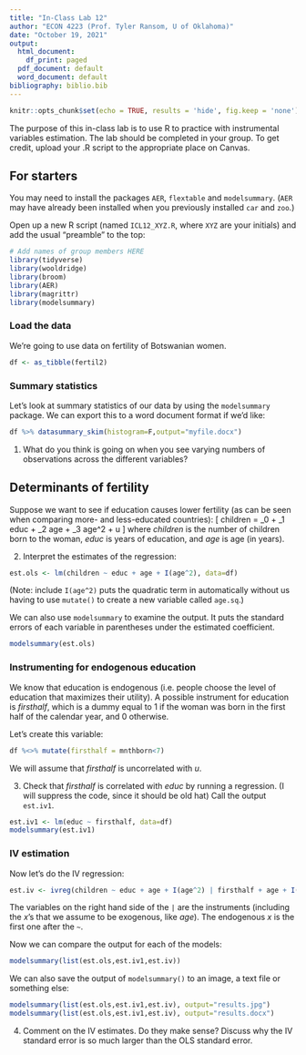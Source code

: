 ```yaml
---
title: "In-Class Lab 12"
author: "ECON 4223 (Prof. Tyler Ransom, U of Oklahoma)"
date: "October 19, 2021"
output:
  html_document:
    df_print: paged
  pdf_document: default
  word_document: default
bibliography: biblio.bib
---
```


```r
knitr::opts_chunk$set(echo = TRUE, results = 'hide', fig.keep = 'none')
```

The purpose of this in-class lab is to use R to practice with instrumental variables estimation. The lab should be completed in your group. To get credit, upload your .R script to the appropriate place on Canvas.

## For starters
You may need to install the packages `AER`, `flextable` and `modelsummary`. (`AER` may have already been installed when you previously installed `car` and `zoo`.)

Open up a new R script (named `ICL12_XYZ.R`, where `XYZ` are your initials) and add the usual "preamble" to the top:
```r
# Add names of group members HERE
library(tidyverse)
library(wooldridge)
library(broom)
library(AER)
library(magrittr)
library(modelsummary)
```

### Load the data
We're going to use data on fertility of Botswanian women.

```r
df <- as_tibble(fertil2)
```

### Summary statistics
Let's look at summary statistics of our data by using the `modelsummary` package. We can export this to a word document format if we'd like:
```r
df %>% datasummary_skim(histogram=F,output="myfile.docx")
```

1. What do you think is going on when you see varying numbers of observations across the different variables?

## Determinants of fertility
Suppose we want to see if education causes lower fertility (as can be seen when comparing more- and less-educated countries):
\[
children = \beta_0 + \beta_1 educ + \beta_2 age + \beta_3 age^2 + u
\]
where $children$ is the number of children born to the woman, $educ$ is years of education, and $age$ is age (in years).

2. Interpret the estimates of the regression:

```r
est.ols <- lm(children ~ educ + age + I(age^2), data=df)
```

(Note: include `I(age^2)` puts the quadratic term in automatically without us having to use `mutate()` to create a new variable called `age.sq`.)

We can also use `modelsummary` to examine the output. It puts the standard errors of each variable in parentheses under the estimated coefficient.
```r
modelsummary(est.ols)
```

### Instrumenting for endogenous education
We know that education is endogenous (i.e. people choose the level of education that maximizes their utility). A possible instrument for education is $firsthalf$, which is a dummy equal to 1 if the woman was born in the first half of the calendar year, and 0 otherwise.

Let's create this variable:
```r
df %<>% mutate(firsthalf = mnthborn<7)
```

We will assume that $firsthalf$ is uncorrelated with $u$.

3. Check that $firsthalf$ is correlated with $educ$ by running a regression. (I will suppress the code, since it should be old hat) Call the output `est.iv1`.

```r
est.iv1 <- lm(educ ~ firsthalf, data=df)
modelsummary(est.iv1)
```

### IV estimation
Now let's do the IV regression:
```r
est.iv <- ivreg(children ~ educ + age + I(age^2) | firsthalf + age + I(age^2), data=df)
```

The variables on the right hand side of the `|` are the instruments (including the $x$'s that we assume to be exogenous, like $age$). The endogenous $x$ is the first one after the `~`.

Now we can compare the output for each of the models:
```r
modelsummary(list(est.ols,est.iv1,est.iv))
```

We can also save the output of `modelsummary()` to an image, a text file or something else:
```r
modelsummary(list(est.ols,est.iv1,est.iv), output="results.jpg")
modelsummary(list(est.ols,est.iv1,est.iv), output="results.docx")
```

4. Comment on the IV estimates. Do they make sense? Discuss why the IV standard error is so much larger than the OLS standard error.
